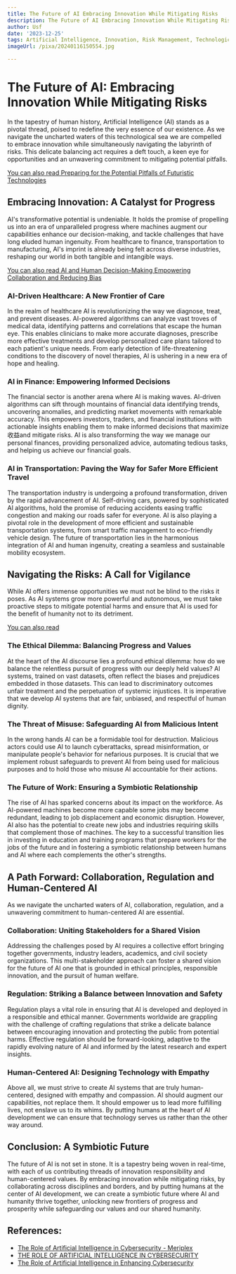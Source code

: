 ```yaml
---
title: The Future of AI Embracing Innovation While Mitigating Risks
description: The Future of AI Embracing Innovation While Mitigating Risks
author: Usf
date: '2023-12-25'
tags: Artificial Intelligence, Innovation, Risk Management, Technological Advancement
imageUrl: /pixa/20240116150554.jpg

---
```

#  The Future of AI:  Embracing Innovation While Mitigating Risks

In the tapestry of human history, Artificial Intelligence (AI) stands as a pivotal thread, poised to redefine the very essence of our existence. As we navigate the uncharted waters of this technological sea  we are compelled to  embrace innovation while simultaneously navigating the labyrinth of risks.  This delicate  balancing act requires  a deft touch, a keen eye for opportunities and an unwavering commitment to mitigating  potential pitfalls.

[You can also read Preparing  for the Potential Pitfalls of Futuristic Technologies](Preparing%20for%20the%20Potential%20Pitfalls%20of%20Futuristic%20Technologies)


## Embracing  Innovation:  A Catalyst for Progress

AI's transformative  potential is undeniable. It holds the promise of propelling us  into an era of  unparalleled progress where machines augment our capabilities enhance our decision-making, and tackle  challenges that  have  long eluded human ingenuity. From healthcare to finance, transportation to manufacturing, AI's imprint is already being  felt across diverse industries, reshaping our world in both tangible and intangible ways.

[You can also read AI and Human Decision-Making Empowering Collaboration and Reducing Bias](AI%20and%20Human%20Decision-Making%20Empowering%20Collaboration%20and%20Reducing%20Bias)


### AI-Driven Healthcare: A New Frontier of Care

In the realm of healthcare AI is revolutionizing the way we diagnose, treat, and prevent diseases. AI-powered algorithms can analyze vast troves of  medical  data, identifying patterns and correlations that  escape the human eye. This enables clinicians to make more accurate diagnoses, prescribe more effective treatments and develop personalized care plans  tailored to each patient's  unique needs. From early detection of life-threatening conditions  to the discovery of novel therapies, AI is  ushering in a new era of hope and healing.

### AI in Finance: Empowering Informed Decisions

The financial sector is another arena where AI is making waves.  AI-driven algorithms can sift through mountains of financial data identifying trends, uncovering anomalies, and predicting market movements with remarkable accuracy. This empowers investors, traders, and financial institutions with actionable insights enabling them to make informed decisions that maximize收益and mitigate risks.  AI  is also transforming  the way we  manage our personal finances,  providing personalized advice, automating tedious tasks, and helping us achieve our financial goals.

###  AI in Transportation: Paving the Way for Safer More Efficient Travel

The transportation industry is undergoing a profound transformation, driven by  the rapid advancement of AI. Self-driving cars, powered by sophisticated AI algorithms, hold the promise  of reducing accidents  easing traffic congestion and making our  roads safer for everyone. AI  is also playing  a  pivotal  role in the development of more efficient and sustainable  transportation systems, from smart traffic  management to eco-friendly vehicle  design. The future of transportation lies in the  harmonious integration of AI and human ingenuity, creating a seamless and sustainable mobility  ecosystem.

## Navigating the Risks: A Call for Vigilance

While AI offers immense opportunities we must not be blind to  the risks it poses. As AI systems grow more powerful  and autonomous, we must take proactive steps to mitigate potential harms and ensure that  AI is used for  the benefit of humanity not  to its detriment.

[You can also read ]()


### The Ethical Dilemma: Balancing Progress and Values

At the  heart of  the AI discourse lies a profound ethical  dilemma: how do we balance the relentless pursuit of progress with  our deeply held values? AI systems, trained on vast datasets, often reflect the biases and prejudices embedded in those datasets. This can  lead to discriminatory outcomes unfair treatment  and the perpetuation of systemic injustices. It is imperative that we develop AI systems that are fair, unbiased, and respectful of human dignity.

### The Threat of Misuse: Safeguarding AI from Malicious Intent

In the wrong hands AI can be a formidable tool for destruction.  Malicious actors could use AI to launch cyberattacks, spread misinformation, or manipulate people's behavior for nefarious purposes. It is crucial that we implement robust  safeguards to prevent AI from being used for malicious purposes and to hold those who misuse AI accountable for their actions.

### The Future of Work: Ensuring a Symbiotic Relationship

The rise of AI has  sparked concerns about its impact on the workforce. As AI-powered machines  become more capable some jobs may become redundant, leading to job displacement and economic  disruption. However, AI also has the potential to create new jobs and industries requiring skills that complement those of machines. The key to a successful transition lies in investing in education and training programs  that prepare workers for the jobs  of the future and in fostering a symbiotic relationship  between  humans and AI where each complements the other's strengths.

## A Path Forward: Collaboration, Regulation and Human-Centered AI

As we  navigate  the uncharted waters of  AI, collaboration, regulation, and a unwavering commitment to human-centered AI are essential.

### Collaboration: Uniting  Stakeholders for a Shared Vision

Addressing the challenges posed by AI requires a collective  effort bringing together governments, industry leaders, academics, and civil society organizations. This multi-stakeholder approach can foster a shared vision for the future of AI one that  is grounded in ethical  principles, responsible innovation, and the  pursuit of human welfare.

### Regulation: Striking a Balance  between Innovation  and Safety

Regulation  plays a vital role in ensuring that AI is developed and deployed in a responsible and ethical manner.  Governments  worldwide are  grappling with  the challenge  of crafting regulations that strike a  delicate balance between encouraging innovation  and protecting the public from  potential harms. Effective regulation should  be forward-looking,  adaptive to the rapidly evolving nature  of AI and informed by  the latest research and expert insights.

### Human-Centered AI: Designing Technology with Empathy

Above all, we must strive to create AI systems  that are truly human-centered, designed with empathy and compassion. AI should augment our capabilities, not replace them.  It should empower us to lead more fulfilling lives, not enslave us to its  whims. By putting humans at the heart of AI development  we can ensure that technology serves  us rather  than the other  way around.

## Conclusion: A Symbiotic  Future

The future of  AI is not  set in  stone. It is a tapestry being woven in  real-time, with  each of us contributing threads of innovation responsibility and human-centered values. By embracing innovation while mitigating risks, by collaborating across disciplines and borders, and  by putting humans at the center of AI development, we can create a symbiotic future where AI and humanity thrive together, unlocking new frontiers of progress and prosperity while safeguarding our values and our shared humanity.

## References:
- [The Role of Artificial Intelligence in Cybersecurity - Meriplex](https://meriplex.com/the-role-of-artificial-intelligence-in-cybersecurity/)
- [THE ROLE OF ARTIFICIAL INTELLIGENCE IN CYBERSECURITY](https://www.linkedin.com/pulse/role-artificial-intelligence-cybersecurity-enhancing-threat)
- [The Role of Artificial Intelligence in Enhancing Cybersecurity](https://www.linkedin.com/pulse/role-artificial-intelligence-enhancing-cybersecurity-techcorlab)
